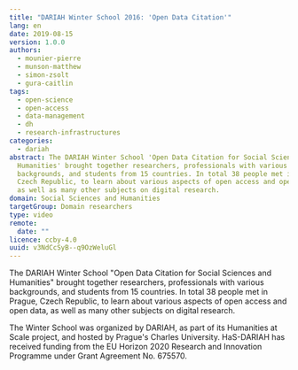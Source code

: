 ```yaml
---
title: "DARIAH Winter School 2016: 'Open Data Citation'"
lang: en
date: 2019-08-15
version: 1.0.0
authors:
  - mounier-pierre
  - munson-matthew
  - simon-zsolt
  - gura-caitlin
tags:
  - open-science
  - open-access
  - data-management
  - dh
  - research-infrastructures
categories:
  - dariah
abstract: The DARIAH Winter School 'Open Data Citation for Social Sciences and
  Humanities' brought together researchers, professionals with various
  backgrounds, and students from 15 countries. In total 38 people met in Prague,
  Czech Republic, to learn about various aspects of open access and open data,
  as well as many other subjects on digital research.
domain: Social Sciences and Humanities
targetGroup: Domain researchers
type: video
remote:
  date: ""
licence: ccby-4.0
uuid: v3NdCcSyB--q9OzWeluGl
---
```


The DARIAH Winter School "Open Data Citation for Social Sciences and Humanities" brought together researchers, professionals with various backgrounds, and students from 15 countries. In total 38 people met in Prague, Czech Republic, to learn about various aspects of open access and open data, as well as many other subjects on digital research.

The Winter School was organized by DARIAH, as part of its Humanities at Scale project, and hosted by Prague's Charles University. HaS-DARIAH has received funding from the EU Horizon 2020 Research and Innovation Programme under Grant Agreement No. 675570.

<VideoCard
  title="DARIAH Winter School 2016"
  subtitle="Open Data Citation"
  id="UUaWHmhqO2k"
  image="images/open-data-citation.png"
/>
